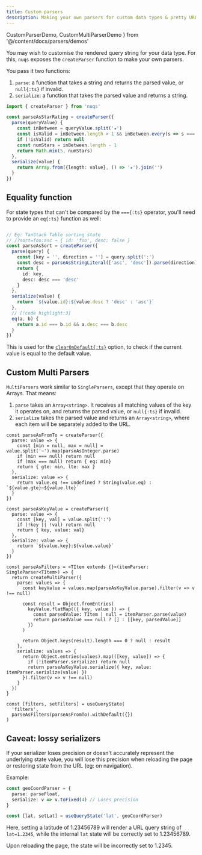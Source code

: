 ```yaml
---
title: Custom parsers
description: Making your own parsers for custom data types & pretty URLs
---
```


  CustomParserDemo,
  CustomMultiParserDemo
} from '@/content/docs/parsers/demos'

You may wish to customise the rendered query string for your data type.
For this, `nuqs` exposes the `createParser` function to make your own parsers.

You pass it two functions:
1. `parse`: a function that takes a string and returns the parsed value, or `null{:ts}` if invalid.
2. `serialize`: a function that takes the parsed value and returns a string.

```ts
import { createParser } from 'nuqs'

const parseAsStarRating = createParser({
  parse(queryValue) {
    const inBetween = queryValue.split('★')
    const isValid = inBetween.length > 1 && inBetween.every(s => s === '')
    if (!isValid) return null
    const numStars = inBetween.length - 1
    return Math.min(5, numStars)
  },
  serialize(value) {
    return Array.from({length: value}, () => '★').join('')
  }
})
```

<Suspense>
  <CustomParserDemo/>
</Suspense>

## Equality function

For state types that can't be compared by the `==={:ts}` operator, you'll need to
provide an `eq{:ts}` function as well:

```ts

// Eg: TanStack Table sorting state
// /?sort=foo:asc → { id: 'foo', desc: false }
const parseAsSort = createParser({
  parse(query) {
    const [key = '', direction = ''] = query.split(':')
    const desc = parseAsStringLiteral(['asc', 'desc']).parse(direction) ?? 'asc'
    return {
      id: key,
      desc: desc === 'desc'
    }
  },
  serialize(value) {
    return `${value.id}:${value.desc ? 'desc' : 'asc'}`
  },
  // [!code highlight:3]
  eq(a, b) {
    return a.id === b.id && a.desc === b.desc
  }
})
```

This is used for the [`clearOnDefault{:ts}`](/docs/options#clear-on-default) option,
to check if the current value is equal to the default value.

## Custom Multi Parsers

`MultiParsers` work similar to `SingleParsers`, except that they operate on Arrays. That means:

1. `parse` takes an `Array<string>`. It receives all matching values of the key it operates on, and returns the parsed value, or `null{:ts}` if invalid.
2. `serialize` takes the parsed value and returns an `Array<string>`, where each item will be separately added to the URL.

```tsx
const parseAsFromTo = createParser({
  parse: value => {
    const [min = null, max = null] = value.split('~').map(parseAsInteger.parse)
    if (min === null) return null
    if (max === null) return { eq: min}
    return { gte: min, lte: max }
  },
  serialize: value => {
    return value.eq !== undefined ? String(value.eq) : `${value.gte}~${value.lte}`
  }
})

const parseAsKeyValue = createParser({
  parse: value => {
    const [key, val] = value.split(':')
    if (!key || !val) return null
    return { key, value: val}
  },
  serialize: value => {
    return `${value.key}:${value.value}`
  }
})

const parseAsFilters = <TItem extends {}>(itemParser: SingleParser<TItem>) => {
  return createMultiParser({
    parse: values => {
      const keyValue = values.map(parseAsKeyValue.parse).filter(v => v !== null)

      const result = Object.fromEntries(
        keyValue.flatMap(({ key, value }) => {
          const parsedValue: TItem | null = itemParser.parse(value)
          return parsedValue === null ? [] : [[key, parsedValue]]
        })
      )

      return Object.keys(result).length === 0 ? null : result
    },
    serialize: values => {
      return Object.entries(values).map(([key, value]) => {
        if (!itemParser.serialize) return null
        return parseAsKeyValue.serialize({ key, value: itemParser.serialize(value) })
      }).filter(v => v !== null)
    }
  })
}

const [filters, setFilters] = useQueryState(
  'filters',
  parseAsFilters(parseAsFromTo).withDefault({})
)
```

<Suspense>
  <CustomMultiParserDemo/>
</Suspense>

## Caveat: lossy serializers

If your serializer loses precision or doesn't accurately represent
the underlying state value, you will lose this precision when
reloading the page or restoring state from the URL (eg: on navigation).

Example:

```ts
const geoCoordParser = {
  parse: parseFloat,
  serialize: v => v.toFixed(4) // Loses precision
}

const [lat, setLat] = useQueryState('lat', geoCoordParser)
```

Here, setting a latitude of 1.23456789 will render a URL query string
of `lat=1.2345`, while the internal `lat` state will be correctly
set to 1.23456789.

Upon reloading the page, the state will be incorrectly set to 1.2345.

